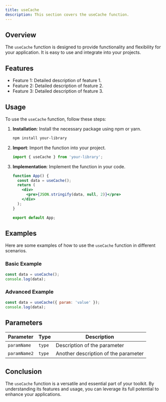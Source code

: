 ```yaml
---
title: useCache
description: This section covers the useCache function.
---
```


## Overview

The `useCache` function is designed to provide functionality and flexibility for your application. It is easy to use and integrate into your projects.

## Features

- Feature 1: Detailed description of feature 1.
- Feature 2: Detailed description of feature 2.
- Feature 3: Detailed description of feature 3.

## Usage

To use the `useCache` function, follow these steps:

1. **Installation**: Install the necessary package using npm or yarn.
   ```bash
   npm install your-library
   ```
2. **Import**: Import the function into your project.
   ```jsx
   import { useCache } from 'your-library';
   ```
3. **Implementation**: Implement the function in your code.
   ```jsx
   function App() {
     const data = useCache();
     return (
       <div>
         <pre>{JSON.stringify(data, null, 2)}</pre>
       </div>
     );
   }

   export default App;
   ```

## Examples

Here are some examples of how to use the `useCache` function in different scenarios.

### Basic Example

```jsx
const data = useCache();
console.log(data);
```

### Advanced Example

```jsx
const data = useCache({ param: 'value' });
console.log(data);
```

## Parameters

| Parameter    | Type     | Description                       |
|--------------|----------|-----------------------------------|
| `paramName`  | `type` | Description of the parameter     |
| `paramName2` | `type` | Another description of the parameter |

## Conclusion

The `useCache` function is a versatile and essential part of your toolkit. By understanding its features and usage, you can leverage its full potential to enhance your applications.
